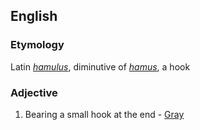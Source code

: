 ==English==

===Etymology===
Latin ''[[hamulus]]'', diminutive of ''[[hamus]]'', a hook
===Adjective===
{{infl|en|adjective}}

#Bearing a small hook at the end - [[Gray]]